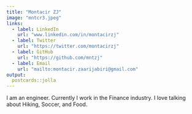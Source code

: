 ```yaml
---
title: "Montacir ZJ"
image: "mntcr3.jpeg"
links:
  - label: LinkedIn
    url: "www.linkedin.com/in/montacirzj"
  - label: Twitter
    url: "https://twitter.com/montacirzj"
  - label: GitHub
    url: "https://github.com/mntzj"
  - label: Email
    url: "mailto:montacir.zaarijabiri@gmail.com"
output:
  postcards::jolla
---
```

 
I am an engineer. 
Currently I work in the Finance industry. I love talking about Hiking, 
Soccer, and Food.
